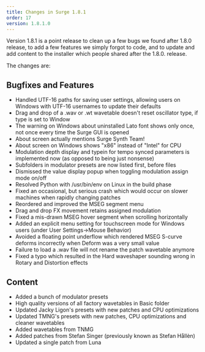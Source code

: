 ```yaml
---
title: Changes in Surge 1.8.1
order: 17
version: 1.8.1.0
---
```


Version 1.8.1 is a point release to clean up a few bugs we found after 1.8.0 release, to add a few features we simply forgot to code, and
to update and add content to the installer which people shared after the 1.8.0. release.

The changes are:

## Bugfixes and Features

-   Handled UTF-16 paths for saving user settings, allowing users on Windows with UTF-16 usernames to update their defaults
-   Drag and drop of a .wav or .wt wavetable doesn't reset oscillator type, if type is set to Window
-   The warning on Windows about uninstalled Lato font shows only once, not once every time the Surge GUI is opened
-   About screen actually mentions Surge Synth Team!
-   About screen on Windows shows "x86" instead of "Intel" for CPU
-   Modulation depth display and typein for tempo synced parameters is implemented now (as opposed to being just nonsense)
-   Subfolders in modulator presets are now listed first, before files
-   Dismissed the value display popup when toggling modulation assign mode on/off
-   Resolved Python with /usr/bin/env on Linux in the build phase
-   Fixed an occasional, but serious crash which would occur on slower machines when rapidly changing patches
-   Reordered and improved the MSEG segment menu
-   Drag and drop FX movement retains assigned modulation
-   Fixed a mis-drawn MSEG hover segment when scrolling horizontally
-   Added an explicit menu setting for touchscreen mode for Windows users (under User Settings->Mouse Behavior)
-   Avoided a floating point underflow which rendered MSEG S-curve deforms incorrectly when Deform was a very small value
-   Failure to load a .wav file will not rename the patch wavetable anymore
-   Fixed a typo which resulted in the Hard waveshaper sounding wrong in Rotary and Distortion effects

## Content

-   Added a bunch of modulator presets
-   High quality versions of all factory wavetables in Basic folder
-   Updated Jacky Ligon's presets with new patches and CPU optimizations
-   Updated TMNG's presets with new patches, CPU optimizations and cleaner wavetables
-   Added wavetables from TNMG
-   Added patches from Stefan Singer (previously known as Stefan Hållèn)
-   Updated a single patch from Luna
